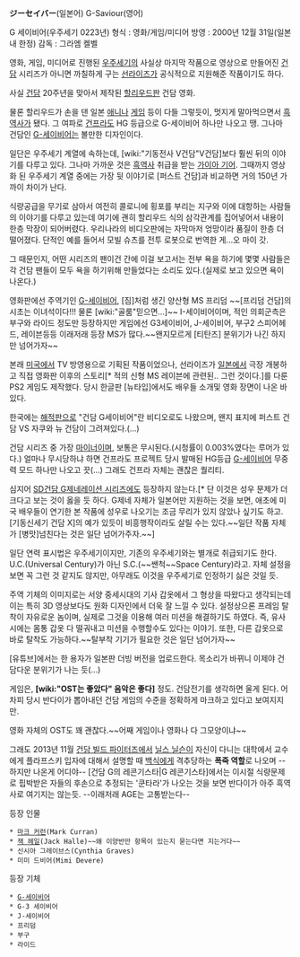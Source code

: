 '''ジーセイバー'''(일본어)
G-Saviour(영어)

G 세이비어(우주세기 0223년)
형식 : 영화/게임/미디어
방영 : 2000년 12월 31일(일본내 한정)
감독 : 그라엠 켈벨

{{{#!html
<iframe width="640" height="360" src="//www.youtube.com/embed/xZQ9vWgAYJo" frameborder="0" allowfullscreen></iframe>
}}}

영화, 게임, 미디어로 진행된 [[우주세기]]의 사실상 마지막 작품으로 영상으로 만들어진 [[건담]] 시리즈가 아니면 까칠하게 구는 [[선라이즈]]가 공식적으로 지원해준 작품이기도 하다.

사실 [[건담]] 20주년을 맞아서 제작된 [[할리우드]]판 건담 영화.

물론 할리우드가 손을 댄 일본 [[애니]]나 [[게임]] 등이 다들 그렇듯이, 멋지게 말아먹으면서 [[흑역사]]가 됐다. 그 여파로 [[건프라]]도 HG 등급으로 G-세이비어 하나만 나오고 땡. 그나마 건담인 [[G-세이비어]]는 볼만한 디자인이다.

일단은 우주세기 계열에 속하는데, [wiki:"기동전사 V건담"V건담]보다 훨씬 뒤의 이야기를 다루고 있다. 그나마 가까운 것은 [[흑역사]] 취급을 받는 [[가이아 기어]]. 그때까지 영상화 된 우주세기 계열 중에는 가장 뒷 이야기로 [퍼스트 건담]과 비교하면 거의 150년 가까이 차이가 난다. 

식량공급을 무기로 삼아서 여전히 콜로니에 횡포를 부리는 지구와 이에 대항하는 사람들의 이야기를 다루고 있는데 여기에 괜히 할리우드 식의 삼각관계를 집어넣어서 내용이 한층 막장이 되어버렸다. 우리나라의 비디오판에는 자막마저 엉망이라 품질이 한층 더 떨어졌다. 단적인 예를 들어서 모빌 슈츠를 전투 로봇으로 번역한 게…오 마이 갓.

그 때문인지, 어떤 시리즈의 팬이건 간에 이걸 보고서는 전부 욕을 하기에 몇몇 사람들은 각 건담 팬들이 모두 욕을 하기위해 만들었다는 소리도 있다.(실제로 보고 있으면 욕이 나온다.)

영화판에선 주역기인 [[G-세이비어]], [짐]처럼 생긴 양산형 MS 프리덤 ~~[프리덤 건담]의 시초는 이녀석이다!!! 물론 [wiki:"골룸"믿으면...]~~ I-세이비어이며, 적인 의회군측은 부구와 라이드 정도만 등장하지만 게임에선 G3세이비어, J-세이비어, 부구2 스피어헤드, 레이븐등등 이래저래 등장 MS가 많다.~~왠지모르게 [티탄즈] 분위기가 나긴 하지만 넘어가자~~

본래 [[미국]]에서 TV 방영용으로 기획된 작품이었으나, 선라이즈가 [[일본]]에서 극장 개봉하고 직접 영화판 이후의 스토리[* 적의 신형 MS 레이븐에 관련된.. 그런 것이다.]를 다룬 PS2 게임도 제작했다. 당시 한글판 [뉴타입]에서도 배우들 소개및 영화 장면이 나온 바 있다.

한국에는 [[해적판]]으로 "건담 G세이비어"란 비디오로도 나왔으며, 왠지 표지에 퍼스트 건담 VS 자쿠와 뉴 건담이 그려져있다.(...)

건담 시리즈 중 가장 [[마이너]]이며, 보통은 무시된다.(시청률이 0.003%였다는 루머가 있다.) 얼마나 무시당하냐 하면 건프라도 프로젝트 당시 발매된 HG등급 [[G-세이비어]] 무중력 모드 하나만 나오고 끗(...) 그래도 건프라 자체는 괜찮은 퀄리티.

심지어 [[SD건담 G제네레이션 시리즈]]에도 등장하지 않는다.[* 단 이것은 성우 문제가 더 크다고 보는 것이 옳을 듯 하다. G제네 자체가 일본어만 지원하는 것을 보면, 애초에 미국 배우들이 연기한 본 작품에 성우로 나오기는 조금 무리가 있지 않았나 싶기도 하고. [기동신세기 건담 X]의 예가 있듯이 비흥행작이라도 살릴 수는 있다.~~일단 작품 자체가 [병맛]넘친다는 것은 일단 넘어가주자.~~]

일단 연력 표시법은 우주세기이지만, 기존의 우주세기와는 별개로 취급되기도 한다. U.C.(Universal Century)가 아닌 S.C.(~~쌘척~~Space Century)라고. 자체 설정을 보면 꼭 그런 것 같지도 않지만, 아무래도 이것을 우주세기로 인정하기 싫은 것일 듯.

주역 기체의 이미지로는 서양 중세시대의 기사 갑옷에서 그 형상을 따왔다고 생각되는데 이는 특히 3D 영상보다도 원화 디자인에서 더욱 잘 느낄 수 있다. 설정상으론 프레임 탈착이 자유로운 놈이며, 실제로 그것을 이용해 여러 미션을 해결하기도 하였다. 즉, 유사시에는 몸통 갑옷 다 떨궈내고 미션을 수행할수도 있다는 이야기. 또한, 다른 갑옷으로 바로 탈착도 가능하다.~~탈부착 기기가 필요한 것은 일단 넘어가자~~

[유튜브]에서는 한 용자가 일본판 더빙 버전을 업로드한다. 목소리가 바뀌니 이제야 건담다운 분위기가 나는 듯(...)

게임은, '''[wiki:"OST는 좋았다" 음악은 좋다]''' 정도. 건담전기를 생각하면 울게 된다. 어차피 당시 반다이가 뽑아내던 건담 게임의 수준을 정확하게 마크하고 있다고 보여지지만.

영화 자체의 OST도 꽤 괜찮다.~~어째 게임이나 영화나 다 그모양이냐~~

그래도 2013년 11월 [[건담 빌드 파이터즈]]에서 [[닐스 닐슨]]이 자신이 다니는 대학에서 교수에게 플라프스키 입자에 대해서 설명할 때 [[백식]]에게 격추당하는 '''폭죽 역할'''로 나오며 --하지만 나온게 어디야-- [건담 G의 레콘기스타|G 레콘기스타]에서는 이시절 식량문제로 핍박받은 자들의 후손으로 추정되는 '쿤타라'가 나오는 것을 보면 반다이가 아주 흑역사로 여기지는 않는듯. --이래저래 AGE는 고통받는다--

등장 인물
 * [[마크 커런]](Mark Curran)
 * [[잭 헤일]](Jack Halle)~~왜 이양반만 항목이 있는지 묻는다면 지는거다~~
 * 신시아 그레이브스(Cynthia Graves)
 * 미미 드비어(Mimi Devere)

등장 기체
 * [[G-세이비어]]
 * G-3 세이비어
 * J-세이비어
 * 프리덤
 * 부구
 * 라이드
